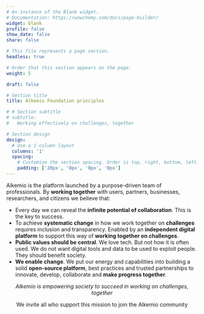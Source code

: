 ```yaml
---
# An instance of the Blank widget.
# Documentation: https://wowchemy.com/docs/page-builder/
widget: blank
profile: false
show_date: false
share: false

# This file represents a page section.
headless: true

# Order that this section appears on the page.
weight: 5

draft: false

# Section title
title: Alkemio Foundation principles

# # Section subtitle
# subtitle:
#   Working effectively on challenges, together

# Section design
design:
  # Use a 1-column layout
  columns: '1'
  spacing:
    # Customize the section spacing. Order is top, right, bottom, left.
    padding: ['20px', '0px', '0px', '0px']
---
```

<p>
   Alkemio is the platform launched by a purpose-driven team of professionals. By <b>working together</b> with  users, partners, businesses, researchers, and citizens we believe that: 
</p>
<ul class="pl-3">
   <li>
      Every day we can reveal the <b>infinite potential of collaboration</b>. This is the key to success.
   </li>
   <li>
      To achieve <b>systematic change</b> in how we work together on <b>challenges</b> requires inclusion and transparency. Enabled by an <b>independent digital platform</b> to support this way of <b>working together on challenges</b>.
   </li>
   <li>
      <b>Public values should be central</b>. We love tech. But not how it is often used. We do not want digital tools and data to be used to exploit people. They should benefit society.
   </li>
   <li>
      <b>We enable change</b>. We put our energy and capabilities into building a solid <b>open-source platform</b>, best practices and trusted partnerships to innovate, develop, collaborate and <b>make progress together</b>. 
   </li>
</ul>
<p align="center"></p>
<p align="center">
   <i>Alkemio is empowering society to succeed in working on challenges, together</i> 
</p>
<p align="center">We invite all who support this mission to join the Alkemio community</p>
<br/>